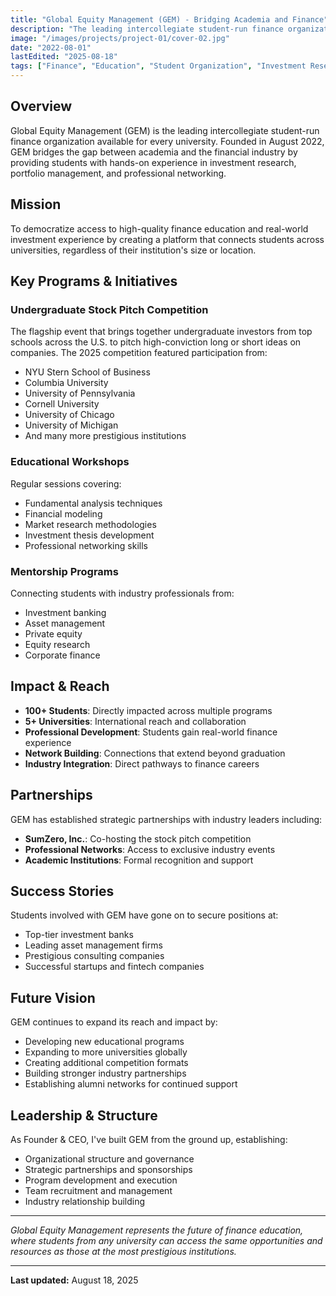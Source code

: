 ```yaml
---
title: "Global Equity Management (GEM) - Bridging Academia and Finance"
description: "The leading intercollegiate student-run finance organization extending opportunities to 100+ students across 5+ universities internationally."
image: "/images/projects/project-01/cover-02.jpg"
date: "2022-08-01"
lastEdited: "2025-08-18"
tags: ["Finance", "Education", "Student Organization", "Investment Research"]
---
```


## Overview

Global Equity Management (GEM) is the leading intercollegiate student-run finance organization available for every university. Founded in August 2022, GEM bridges the gap between academia and the financial industry by providing students with hands-on experience in investment research, portfolio management, and professional networking.

## Mission

To democratize access to high-quality finance education and real-world investment experience by creating a platform that connects students across universities, regardless of their institution's size or location.

## Key Programs & Initiatives

### Undergraduate Stock Pitch Competition
The flagship event that brings together undergraduate investors from top schools across the U.S. to pitch high-conviction long or short ideas on companies. The 2025 competition featured participation from:

- NYU Stern School of Business
- Columbia University
- University of Pennsylvania
- Cornell University
- University of Chicago
- University of Michigan
- And many more prestigious institutions

### Educational Workshops
Regular sessions covering:
- Fundamental analysis techniques
- Financial modeling
- Market research methodologies
- Investment thesis development
- Professional networking skills

### Mentorship Programs
Connecting students with industry professionals from:
- Investment banking
- Asset management
- Private equity
- Equity research
- Corporate finance

## Impact & Reach

- **100+ Students**: Directly impacted across multiple programs
- **5+ Universities**: International reach and collaboration
- **Professional Development**: Students gain real-world finance experience
- **Network Building**: Connections that extend beyond graduation
- **Industry Integration**: Direct pathways to finance careers

## Partnerships

GEM has established strategic partnerships with industry leaders including:
- **SumZero, Inc.**: Co-hosting the stock pitch competition
- **Professional Networks**: Access to exclusive industry events
- **Academic Institutions**: Formal recognition and support

## Success Stories

Students involved with GEM have gone on to secure positions at:
- Top-tier investment banks
- Leading asset management firms
- Prestigious consulting companies
- Successful startups and fintech companies

## Future Vision

GEM continues to expand its reach and impact by:
- Developing new educational programs
- Expanding to more universities globally
- Creating additional competition formats
- Building stronger industry partnerships
- Establishing alumni networks for continued support

## Leadership & Structure

As Founder & CEO, I've built GEM from the ground up, establishing:
- Organizational structure and governance
- Strategic partnerships and sponsorships
- Program development and execution
- Team recruitment and management
- Industry relationship building

---

*Global Equity Management represents the future of finance education, where students from any university can access the same opportunities and resources as those at the most prestigious institutions.*

---

**Last updated:** August 18, 2025
